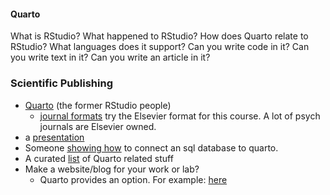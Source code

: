 #### Quarto

What is RStudio? What happened to RStudio? How does Quarto relate to RStudio? What languages does it support? Can you write code in it? Can you write text in it? Can you write an article in it?


### Scientific Publishing

-   [Quarto](https://quarto.org/) (the former RStudio people)
    -   [journal formats](https://quarto.org/docs/journals/) try the Elsevier format for this course. A lot of psych journals are Elsevier owned.
-   a [presentation](https://jjallaire.quarto.pub/reproducible-manuscripts-with-quarto/#/title-slide)
-   Someone [showing how](https://danielroelfs.com/blog/sql-notebooks-with-quarto/) to connect an sql database to quarto.
-   A curated [list](https://github.com/mcanouil/awesome-quarto?tab=readme-ov-file) of Quarto related stuff
-   Make a website/blog for your work or lab?
    -   Quarto provides an option. For example: [here](https://beamilz.com/posts/2022-06-05-creating-a-blog-with-quarto/en/)